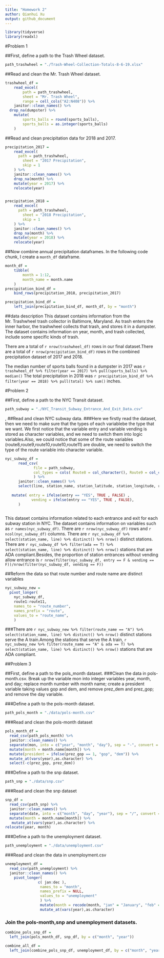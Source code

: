 ```yaml
---
title: "Homework 2"
author: Qianhui Xu
output: github_document
---
```


```r
library(tidyverse)
library(readxl)
```

#Problem 1

##First, define a path to the Trash Wheel dataset. 

```r
path_trashwheel = "./Trash-Wheel-Collection-Totals-8-6-19.xlsx"
```


##Read and clean the Mr. Trash Wheel dataset. 

```r
trashwheel_df = 
	read_excel(
		path = path_trashwheel,
		sheet = "Mr. Trash Wheel",
		range = cell_cols("A2:N408")) %>% 
	janitor::clean_names() %>% 
  drop_na(dumpster) %>%
	mutate(
		sports_balls = round(sports_balls),
		sports_balls = as.integer(sports_balls)
	)
```

##Read and clean precipitation data for 2018 and 2017. 

```r
precipitation_2017 = 
	read_excel(
	  path = path_trashwheel,
		sheet = "2017 Precipitation",
		skip = 1
	) %>% 
	janitor::clean_names() %>% 
	drop_na(month) %>% 
	mutate(year = 2017) %>% 
	relocate(year)


precipitation_2018 = 
	read_excel(
	  path = path_trashwheel,
		sheet = "2018 Precipitation",
		skip = 1
	) %>% 
	janitor::clean_names() %>% 
	drop_na(month) %>% 
	mutate(year = 2018) %>% 
	relocate(year)

```

##Now combine annual precipitation dataframes. In the following code chunk, I create a `month_df` dataframe. 

```r
month_df = 
	tibble(
		month = 1:12,
		month_name = month.name
	)
precipitation_bind_df = 
	bind_rows(precipitation_2018, precipitation_2017)

precipitation_bind_df = 
	left_join(precipitation_bind_df, month_df, by = "month")

```

##data description
This dataset contains information from the Mr. Trashwheel trash collector in Baltimore, Maryland. As trash enters the inner harbor, the trashwheel collects that trash, and stores it in a dumpster. The dataset contains information on year, month, and trash collected, include some specific kinds of trash. 

There are a total of `r nrow(trashwheel_df)` rows in our final dataset.There are a total of `r nrow(precipitation_bind_df)` rows in the combined precipitation dataset of 2017 and 2018.

The median number of sports balls found in a dumpster in 2017 was `r trashwheel_df %>% filter(year == 2017) %>% pull(sports_balls) %>% median()`
The total precipitation in 2018 was `r precipitation_bind_df %>% filter(year == 2018) %>% pull(total) %>% sum()` inches.

#Problem 2

##First, define a path to the NYC Transit dataset. 

```r
path_subway = "./NYC_Transit_Subway_Entrance_And_Exit_Data.csv"
```
,
##Read and clean NYC subway data.
###Here we firstly read the dataset, then we need to make sure that the types of each variablebe the type that we want. We first notice that the variable entry and variable vending is stored as character variables, and we need to switch them into logic variables.Also, we could notice that some of the route variables (route8,route9,route10,route10,route11) are double, we need to switch the type of the route variable into character variable.

```r
nyc_subway_df = 
      read_csv(
             file = path_subway,
             col_types = cols( Route8 = col_character(), Route9 = col_character() , Route10 = col_character() , Route11 = col_character() )
             ) %>% 
      janitor::clean_names() %>% 
      select(line, station_name, station_latitude, station_longitude, route1, route2, route3, route4, route5, route6, route7, route8, route9, route10, route11, entry, vending, entrance_type, ada) %>% 
   
   mutate( entry = ifelse(entry == "YES", TRUE , FALSE) , 
            vending = ifelse(entry == "YES", TRUE , FALSE),
      )
     
```


This dataset contains information related to each entrance and exit for each subway station in NYC. The dataset contains information on variables such as
`r names(nyc_subway_df)`. There are `r nrow(nyc_subway_df)` rows and `r ncol(nyc_subway_df)` columns. There are `r nyc_subway_df %>% select(station_name, line) %>% distinct() %>% nrow()` distinct stations.
There are `r nyc_subway_df %>% filter(ada == T) %>% select(station_name, line) %>% distinct() %>% nrow()` stations that are ADA compliant.Besides, the proportion of station entrances without vending allow entrance is `r nrow(filter(nyc_subway_df, entry == F & vending == F))/nrow(filter(nyc_subway_df, vending == F))`

##Reform the data so that route number and route name are distinct variables

```r
nyc_subway_new =
  pivot_longer(
    nyc_subway_df,
    route1:route11,
    names_to = "route_number",
    names_prefix = "route",
    values_to = "route_name",
    )
```

###There are `r nyc_subway_new %>% filter(route_name == "A") %>% select(station_name, line) %>% distinct() %>% nrow()` distinct stations serve the A train.Among the stations that serve the A train, `r nyc_subway_new %>% filter(route_name == "A" & ada == T) %>% select(station_name, line) %>% distinct() %>% nrow()` stations that are ADA compliant.


##Problem 3

##First, define a path to the pols_month dataset. 
###Clean the data in pols-month.csv. Break up the variable mon into integer variables year, month, and day; replace month number with month name; create a president variable taking values gop and dem, and remove prez_dem and prez_gop; and remove the day variable.

###Define a path to the pols-month dataset.
```r
path_pols_month = "./data/pols-month.csv"
```

###Read and clean the pols-month dataset
```r
pols_month_df = 
  read_csv(path_pols_month) %>% 
  janitor::clean_names() %>% 
  separate(mon, into = c("year", "month", "day"), sep = "-", convert = TRUE) %>% 
  mutate(month = month.name[month]) %>% 
  mutate(president = ifelse(prez_gop == 1, "gop", "dem")) %>% 
  mutate_at(vars(year),as.character) %>% 
  select(-c(prez_gop, prez_dem))
```
###Define a path to the snp dataset.

```r
path_snp = "./data/snp.csv"
```

###Read and clean the snp dataset
```r
snp_df = 
  read_csv(path_snp) %>% 
  janitor::clean_names() %>% 
  separate(date, into = c("month", "day", "year"), sep = "/", convert = TRUE) %>% 
  mutate(month = month.name[month]) %>% 
   mutate_at(vars(year),as.character) %>% 
relocate(year, month)
```
###Define a path to the unemployment dataset.


```r
path_unemployment = "./data/unemployment.csv"
```
###Read and clean the data in unemployment.csv
```r
unemployment_df = 
  read_csv(path_unemployment) %>% 
  janitor::clean_names() %>% 
    pivot_longer(
               c( jan:dec ),
                names_to = "month",
                names_prefix = NULL,
                values_to = "unemployment"
                ) %>% 
                mutate(month = recode(month, "jan" = "January", "feb" =                                                    "February", "mar" = "March",                                                 "apr" = "April", "may" = "May",                                               "jun" = "June", "jul" = "July",                                               "aug" = "August", "sep" =                                                    "September", "oct" = "October",                                                "nov" = "November", "dec" =                                                    "December")) %>% 
                mutate_at(vars(year),as.character)

```
### Join the pols-month,snp and unemployment datasets.

```r
combine_pols_snp_df =
  left_join(pols_month_df, snp_df, by = c("month", "year"))

combine_all_df =
  left_join(combine_pols_snp_df, unemployment_df, by = c("month", "year"))
```





